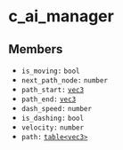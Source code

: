 # c_ai_manager

## Members

- `is_moving:` `bool`
- `next_path_node:` `number`
- `path_start:` [`vec3`](/structs/vec3)
- `path_end:` [`vec3`](/structs/vec3)
- `dash_speed:` `number`
- `is_dashing:` `bool`
- `velocity:` `number`
- `path:` [`table<vec3>`](/structs/vec3)
